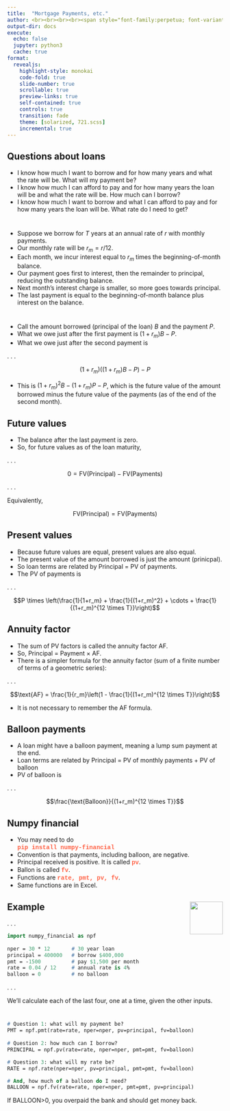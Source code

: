 ```yaml
---
title:  "Mortgage Payments, etc."
author: <br><br><br><br><span style="font-family:perpetua; font-variant:small-caps; color:#606060;">Kerry Back</span><br><br><img src="RiceBusiness-transparent-logo-sm.png"  height=80>
output-dir: docs
execute:
  echo: false
  jupyter: python3
  cache: true
format: 
  revealjs:
    highlight-style: monokai
    code-fold: true
    slide-number: true
    scrollable: true
    preview-links: true
    self-contained: true
    controls: true
    transition: fade
    theme: [solarized, 721.scss]
    incremental: true
---
```


## Questions about loans

- I know how much I want to borrow and for how many years and what the rate will be.  What will my payment be?
- I know how much I can afford to pay and for how many years the loan will be and what the rate will be.  How much can I borrow?
- I know how much I want to borrow and what I can afford to pay and for how many years the loan will be.  What rate do I need to get?

#

- Suppose we borrow for $T$ years at an annual rate of $r$ with monthly payments.
- Our monthly rate will be $r_m = r/12$.
- Each month, we incur interest equal to $r_m$ times the beginning-of-month balance.  
- Our payment goes first to interest, then the remainder to principal, reducing the outstanding balance.
- Next month's interest charge is smaller, so more goes towards principal.
- The last payment is equal to the beginning-of-month balance plus interest on the balance.

#

- Call the amount borrowed (principal of the loan) $B$ and the payment $P$.
- What we owe just after the first payment is
$(1+r_m)B-P$.
- What we owe just after the second payment is
 
 . . .

$$(1+r_m)((1+r_m)B - P) - P$$

- This is $(1+r_m)^2 B - (1+r_m)P - P$, which is the future value of the amount borrowed minus the future value of the payments (as of the end of the second month).


## Future values

- The balance after the last payment is zero.
- So, for future values as of the loan maturity,

. . .

$$0 = \text{FV(Principal)} - \text{FV(Payments)}$$

. . .

Equivalently,

$$\text{FV(Principal)} = \text{FV(Payments)}$$

## Present values

- Because future values are equal, present values are also equal.
- The present value of the amount borrowed is just the amount (prinicpal).
- So loan terms are related by Principal = PV of payments.
- The PV of payments is

. . .

$$P \times \left(\frac{1}{1+r_m} + \frac{1}{(1+r_m)^2} + \cdots + \frac{1}{(1+r_m)^{12 \times T}}\right)$$

## Annuity factor

- The sum of PV factors is called the annuity factor AF.
- So, Principal = Payment $\times$ AF.
- There is a simpler formula for the annuity factor (sum of a finite number of terms of a geometric series):

. . .

$$\text{AF} = \frac{1}{r_m}\left(1 - \frac{1}{(1+r_m)^{12 \times T}}\right)$$

- It is not necessary to remember the AF formula.

## Balloon payments

- A loan might have a balloon payment, meaning a lump sum payment at the end.
- Loan terms are related by Principal = PV of monthly payments + PV of balloon
- PV of balloon is

. . .

$$\frac{\text{Balloon}}{(1+r_m)^{12 \times T}}$$

## Numpy financial

- You may need to do 
<br>[pip install numpy-financial]{style="font-family:courier; font-weight:bold; color:tomato;"}
- Convention is that payments, including balloon, are negative.
- Principal received is positive.  It is called [pv]{style="font-family:courier; font-weight:bold; color:tomato;"}.
- Ballon is called [fv]{style="font-family:courier; font-weight:bold; color:tomato;"}.
- Functions are [rate, pmt, pv, fv]{style="font-family:courier; font-weight:bold; color:tomato;"}.
- Same functions are in Excel.

## Example  <a href="https://bbcx-investments.com/borrowing-saving/amortization"><img src="images/Rice_Owl.jpg" style="width:.8in;" align="right"> </a>

. . .

```p
import numpy_financial as npf
 
nper = 30 * 12       # 30 year loan
principal = 400000   # borrow $400,000
pmt = -1500          # pay $1,500 per month
rate = 0.04 / 12     # annual rate is 4%
balloon = 0          # no balloon
```

. . .

We'll calculate each of the last four, one at a time, given the other inputs.

#

```.p
# Question 1: what will my payment be?
PMT = npf.pmt(rate=rate, nper=nper, pv=principal, fv=balloon)
 
# Question 2: how much can I borrow?
PRINCIPAL = npf.pv(rate=rate, nper=nper, pmt=pmt, fv=balloon)

# Question 3: what will my rate be?
RATE = npf.rate(nper=nper, pv=principal, pmt=pmt, fv=balloon)

# And, how much of a balloon do I need?
BALLOON = npf.fv(rate=rate, nper=nper, pmt=pmt, pv=principal)
```

If BALLOON>0, you overpaid the bank and should get money back.